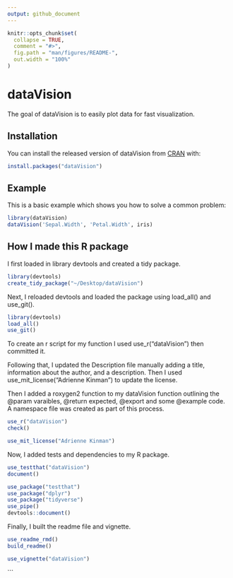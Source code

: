```yaml
---
output: github_document
---
```


<!-- README.md is generated from README.Rmd. Please edit that file -->

```r
knitr::opts_chunk$set(
  collapse = TRUE,
  comment = "#>",
  fig.path = "man/figures/README-",
  out.width = "100%"
)
```

# dataVision

<!-- badges: start -->
<!-- badges: end -->

The goal of dataVision is to easily plot data for fast visualization. 

## Installation

You can install the released version of dataVision from [CRAN](https://CRAN.R-project.org) with:

``` r
install.packages("dataVision")
```

## Example

This is a basic example which shows you how to solve a common problem:


```r
library(dataVision)
dataVision('Sepal.Width', 'Petal.Width', iris)
```

## How I made this R package

I first loaded in library devtools and created a tidy package.
```r
library(devtools)
create_tidy_package("~/Desktop/dataVision")
```
Next, I reloaded devtools and loaded the package using load_all() and use_git(). 
```r
library(devtools)
load_all()
use_git()
```
To create an r script for my function I used use_r("dataVision") then committed it. 

Following that, I updated the Description file manually adding a title, information about the author, and a description. Then I used use_mit_license("Adrienne Kinman") to update the license. 

Then I added a roxygen2 function to my dataVision function outlining the @param varaibles,  @return expected, @export and some @example code. A namespace file was created as part of this process. 

```r
use_r("dataVision")
check()

use_mit_license("Adrienne Kinman")
```
Now, I added tests and dependencies to my R package. 
```r
use_testthat("dataVision")
document()

use_package("testthat")
use_package("dplyr")
use_package("tidyverse")
use_pipe()
devtools::document()
```

Finally, I built the readme file and vignette. 
```r

use_readme_rmd()
build_readme()

use_vignette("dataVision")
```


```


